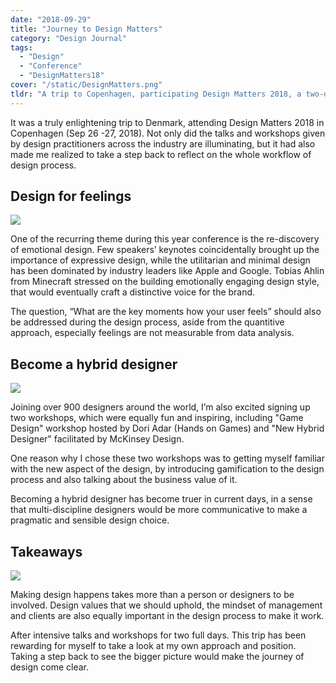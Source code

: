 ```yaml
---
date: "2018-09-29"
title: "Journey to Design Matters"
category: "Design Journal"
tags:
  - "Design"
  - "Conference"
  - "DesignMatters18"
cover: "/static/DesignMatters.png"
tldr: "A trip to Copenhagen, participating Design Matters 2018, a two-day digital design conference and workshops."
---
```


It was a truly enlightening trip to Denmark, attending Design Matters 2018 in Copenhagen (Sep 26 -27, 2018). Not only did the talks and workshops given by design practitioners across the industry are illuminating, but it had also made me realized to take a step back to reflect on the whole workflow of design process.

## Design for feelings

![](/static/IMG_20180927_135426.jpg)

One of the recurring theme during this year conference is the re-discovery of emotional design. Few speakers’ keynotes coincidentally brought up the importance of expressive design, while the utilitarian and minimal design has been dominated by industry leaders like Apple and Google. Tobias Ahlin from Minecraft stressed on the building emotionally engaging design style, that would eventually craft a distinctive voice for the brand.

The question, “What are the key moments how your user feels” should also be addressed during the design process, aside from the quantitive approach, especially feelings are not measurable from data analysis.

## Become a hybrid designer

![](/static/IMG_20180927_131449.jpg)

Joining over 900 designers around the world, I’m also excited signing up two workshops, which were equally fun and inspiring, including "Game Design" workshop hosted by Dori Adar (Hands on Games) and "New Hybrid Designer" facilitated by McKinsey Design.

One reason why I chose these two workshops was to getting myself familiar with the new aspect of the design, by introducing gamification to the design process and also talking about the business value of it.

Becoming a hybrid designer has become truer in current days, in a sense that multi-discipline designers would be more communicative to make a pragmatic and sensible design choice.

## Takeaways

![](/static/IMG_20180926_183634.jpg)

Making design happens takes more than a person or designers to be involved. Design values that we should uphold, the mindset of management and clients are also equally important in the design process to make it work.

After intensive talks and workshops for two full days. This trip has been rewarding for myself to take a look at my own approach and position. Taking a step back to see the bigger picture would make the journey of design come clear.
